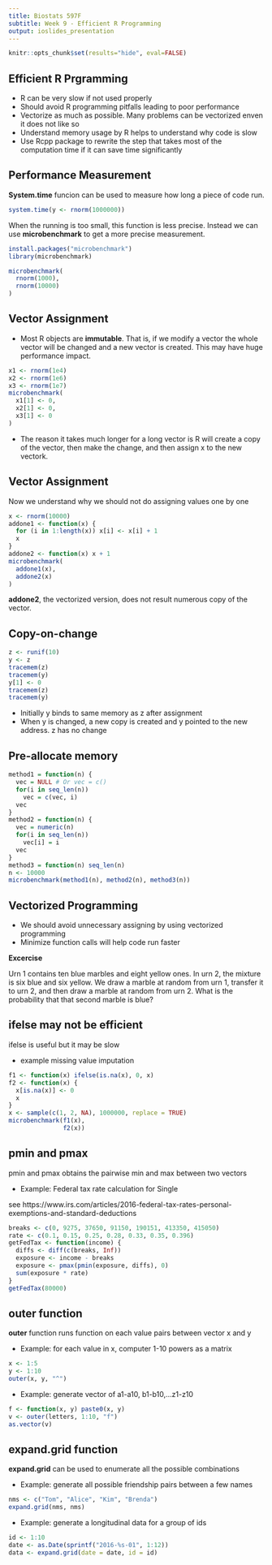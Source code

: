 ```yaml
---
title: Biostats 597F
subtitle: Week 9 - Efficient R Programming
output: ioslides_presentation
---
```


```r
knitr::opts_chunk$set(results="hide", eval=FALSE)
```

## Efficient R Prgramming

- R can be very slow if not used properly
- Should avoid R programming pitfalls leading to poor performance
- Vectorize as much as possible. Many problems can be vectorized enven it does not like so
- Understand memory usage by R helps to understand why code is slow
- Use Rcpp package to rewrite the step that takes most of the computation time if it can save time significantly

## Performance Measurement

**System.time** funcion can be used to measure how long a piece of code run.

```r
system.time(y <- rnorm(1000000))
```

When the running is too small, this function is less precise. Instead we can use **microbenchmark** to get a more precise measurement.

```r
install.packages("microbenchmark")
library(microbenchmark)

microbenchmark(
  rnorm(1000),
  rnorm(10000)
)
```

## Vector Assignment

- Most R objects are **immutable**. That is, if we modify a vector the whole vector will be changed and a new vector is created. This may have huge performance impact.

```r
x1 <- rnorm(1e4)
x2 <- rnorm(1e6)
x3 <- rnorm(1e7)
microbenchmark(
  x1[1] <- 0,
  x2[1] <- 0,
  x3[1] <- 0
)
```
- The reason it takes much longer for a long vector is R will create a copy of the vector, then make the change, and then assign x to the new vectork.

## Vector Assignment

Now we understand why we should not do assigning values one by one

```r
x <- rnorm(10000)
addone1 <- function(x) {
  for (i in 1:length(x)) x[i] <- x[i] + 1
  x
}
addone2 <- function(x) x + 1
microbenchmark(
  addone1(x),
  addone2(x)
)
```

**addone2**, the vectorized version, does not result numerous copy of the vector.

## Copy-on-change

```r
z <- runif(10)
y <- z
tracemem(z)
tracemem(y)
y[1] <- 0
tracemem(z)
tracemem(y)
```
- Initially y binds to same memory as z after assignment
- When y is changed, a new copy is created and y pointed to the new address. z has no change

## Pre-allocate memory

```r
method1 = function(n) {
  vec = NULL # Or vec = c()
  for(i in seq_len(n))
    vec = c(vec, i)
  vec
}
method2 = function(n) {
  vec = numeric(n)
  for(i in seq_len(n))
    vec[i] = i
  vec
}
method3 = function(n) seq_len(n)
n <- 10000
microbenchmark(method1(n), method2(n), method3(n))
```

## Vectorized Programming

- We should avoid unnecessary assigning by using vectorized programming
- Minimize function calls will help code run faster

**Excercise**

Urn 1 contains ten blue marbles and eight yellow ones. In urn 2, the mixture is six blue and six yellow. We draw a marble at random from urn 1, transfer it to urn 2, and then draw a marble at random from urn 2. What is the probability that that second marble is blue? 

## ifelse may not be efficient

ifelse is useful but it may be slow

- example missing value imputation

```r
f1 <- function(x) ifelse(is.na(x), 0, x)
f2 <- function(x) {
  x[is.na(x)] <- 0
  x
}
x <- sample(c(1, 2, NA), 1000000, replace = TRUE)
microbenchmark(f1(x),
               f2(x))
```

## pmin and pmax

pmin and pmax obtains the pairwise min and max between two vectors

- Example: Federal tax rate calculation for Single

see https://www.irs.com/articles/2016-federal-tax-rates-personal-exemptions-and-standard-deductions

```r
breaks <- c(0, 9275, 37650, 91150, 190151, 413350, 415050)
rate <- c(0.1, 0.15, 0.25, 0.28, 0.33, 0.35, 0.396)
getFedTax <- function(income) {
  diffs <- diff(c(breaks, Inf))
  exposure <- income - breaks
  exposure <- pmax(pmin(exposure, diffs), 0)
  sum(exposure * rate)
}
getFedTax(80000)
```

## outer function

**outer** function runs function on each value pairs between vector x and y

- Example: for each value in x, computer 1-10 powers as a matrix

```r
x <- 1:5
y <- 1:10
outer(x, y, "^")
```
- Example: generate vector of a1-a10, b1-b10,...z1-z10
```r
f <- function(x, y) paste0(x, y)
v <- outer(letters, 1:10, "f")
as.vector(v)
```
## expand.grid function

**expand.grid** can be used to enumerate all the possible combinations

- Example: generate all possible friendship pairs between a few names

```r
nms <- c("Tom", "Alice", "Kim", "Brenda")
expand.grid(nms, nms)
```

- Example: generate a longitudinal data for a group of ids
```r
id <- 1:10
date <- as.Date(sprintf("2016-%s-01", 1:12))
data <- expand.grid(date = date, id = id)
```

